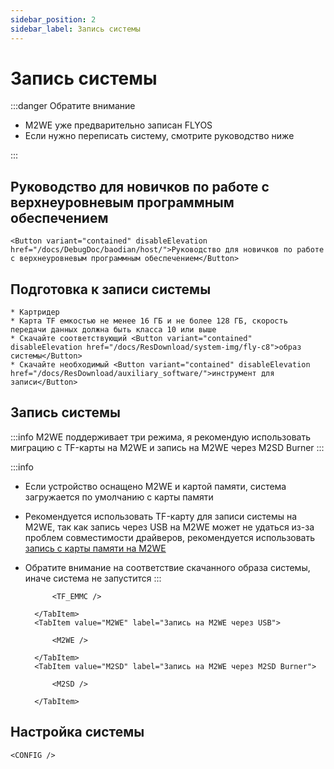 ```yaml
---
sidebar_position: 2
sidebar_label: Запись системы
---
```









# Запись системы

:::danger Обратите внимание

* M2WE уже предварительно записан FLYOS
* Если нужно переписать систему, смотрите руководство ниже

:::

## Руководство для новичков по работе с верхнеуровневым программным обеспечением

    <Button variant="contained" disableElevation href="/docs/DebugDoc/baodian/host/">Руководство для новичков по работе с верхнеуровневым программным обеспечением</Button>

## Подготовка к записи системы

    * Картридер
    * Карта TF емкостью не менее 16 ГБ и не более 128 ГБ, скорость передачи данных должна быть класса 10 или выше
    * Скачайте соответствующий <Button variant="contained" disableElevation href="/docs/ResDownload/system-img/fly-c8">образ системы</Button>
    * Скачайте необходимый <Button variant="contained" disableElevation href="/docs/ResDownload/auxiliary_software/">инструмент для записи</Button>

## Запись системы

:::info
M2WE поддерживает три режима, я рекомендую использовать миграцию с TF-карты на M2WE и запись на M2WE через M2SD Burner
:::

:::info
* Если устройство оснащено M2WE и картой памяти, система загружается по умолчанию с карты памяти
* Рекомендуется использовать TF-карту для записи системы на M2WE, так как запись через USB на M2WE может не удаться из-за проблем совместимости драйверов, рекомендуется использовать [запись с карты памяти на M2WE](https://mellow-next.klipper.cn/docs/ProductDoc/SBC/fly-pi-v2/fly-os)
* Обратите внимание на соответствие скачанного образа системы, иначе система не запустится
:::

    <Tabs>
        <TabItem value="TF_M2WE" label="Запись на M2WE через TF-карту">
            
            <TF_EMMC />

        </TabItem>
        <TabItem value="M2WE" label="Запись на M2WE через USB">
            
            <M2WE />

        </TabItem>
        <TabItem value="M2SD" label="Запись на M2WE через M2SD Burner">
            
            <M2SD />

        </TabItem>
    </Tabs>

## Настройка системы

    <CONFIG />